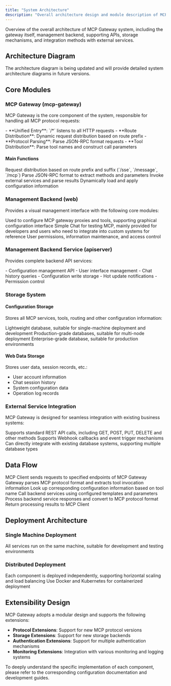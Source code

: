 ```yaml
---
title: "System Architecture"
description: "Overall architecture design and module description of MCP Gateway system"
---
```


Overview of the overall architecture of MCP Gateway system, including the gateway itself, management backend, supporting APIs, storage mechanisms, and integration methods with external services.

## Architecture Diagram

<Warning>
The architecture diagram is being updated and will provide detailed system architecture diagrams in future versions.
</Warning>

## Core Modules

### MCP Gateway (mcp-gateway)

MCP Gateway is the core component of the system, responsible for handling all MCP protocol requests:

<CardGroup cols={2}>
  <Card title="Request Processing" icon="globe">
    - **Unified Entry**: `/*` listens to all HTTP requests
    - **Route Distribution**: Dynamic request distribution based on route prefix
  </Card>
  <Card title="Protocol Conversion" icon="arrows-spin">
    - **Protocol Parsing**: Parse JSON-RPC format requests
    - **Tool Distribution**: Parse tool names and construct call parameters
  </Card>
</CardGroup>

#### Main Functions

<Steps>
  <Step title="Request Routing">
    Request distribution based on route prefix and suffix (`/sse`, `/message`, `/mcp`)
  </Step>
  <Step title="Protocol Parsing">
    Parse JSON-RPC format to extract methods and parameters
  </Step>
  <Step title="Service Invocation">
    Invoke external services and parse results
  </Step>
  <Step title="Configuration Reading">
    Dynamically load and apply configuration information
  </Step>
</Steps>

### Management Backend (web)

Provides a visual management interface with the following core modules:

<AccordionGroup>
  <Accordion icon="gear" title="Proxy Configuration Module">
    Used to configure MCP gateway proxies and tools, supporting graphical configuration interface
  </Accordion>
  <Accordion icon="comments" title="Conversation Experiment Platform">
    Simple Chat for testing MCP, mainly provided for developers and users who need to integrate into custom systems for reference
  </Accordion>
  <Accordion icon="users" title="User Management Module">
    User permissions, information maintenance, and access control
  </Accordion>
</AccordionGroup>

### Management Backend Service (apiserver)

Provides complete backend API services:

<CardGroup cols={2}>
  <Card title="API Services" icon="server">
    - Configuration management API
    - User interface management
    - Chat history queries
  </Card>
  <Card title="Configuration Management" icon="database">
    - Configuration write storage
    - Hot update notifications
    - Permission control
  </Card>
</CardGroup>

### Storage System

#### Configuration Storage

Stores all MCP services, tools, routing and other configuration information:

<CardGroup cols={3}>
  <Card title="SQLite" icon="database">
    Lightweight database, suitable for single-machine deployment and development
  </Card>
  <Card title="PostgreSQL/MySQL" icon="server">
    Production-grade databases, suitable for multi-node deployment
  </Card>
  <Card title="API Storage" icon="api">
    Enterprise-grade database, suitable for production environments
  </Card>
</CardGroup>

#### Web Data Storage

Stores user data, session records, etc.:

- User account information
- Chat session history
- System configuration data
- Operation log records

### External Service Integration

MCP Gateway is designed for seamless integration with existing business systems:

<AccordionGroup>
  <Accordion icon="api" title="REST API Services">
    Supports standard REST API calls, including GET, POST, PUT, DELETE and other methods
  </Accordion>
  <Accordion icon="webhook" title="Webhook Services">
    Supports Webhook callbacks and event trigger mechanisms
  </Accordion>
  <Accordion icon="database" title="Database Services">
    Can directly integrate with existing database systems, supporting multiple database types
  </Accordion>
</AccordionGroup>

## Data Flow

<Steps>
  <Step title="Request Reception">
    MCP Client sends requests to specified endpoints of MCP Gateway
  </Step>
  <Step title="Protocol Parsing">
    Gateway parses MCP protocol format and extracts tool invocation information
  </Step>
  <Step title="Configuration Lookup">
    Look up corresponding configuration information based on tool name
  </Step>
  <Step title="Service Invocation">
    Call backend services using configured templates and parameters
  </Step>
  <Step title="Response Processing">
    Process backend service responses and convert to MCP protocol format
  </Step>
  <Step title="Result Return">
    Return processing results to MCP Client
  </Step>
</Steps>

## Deployment Architecture

### Single Machine Deployment

<CardGroup cols={1}>
  <Card title="All-in-One Deployment" icon="box">
    All services run on the same machine, suitable for development and testing environments
  </Card>
</CardGroup>

### Distributed Deployment

<CardGroup cols={2}>
  <Card title="Microservice Architecture" icon="cubes">
    Each component is deployed independently, supporting horizontal scaling and load balancing
  </Card>
  <Card title="Containerized Deployment" icon="docker">
    Use Docker and Kubernetes for containerized deployment
  </Card>
</CardGroup>

## Extensibility Design

MCP Gateway adopts a modular design and supports the following extensions:

- **Protocol Extensions**: Support for new MCP protocol versions
- **Storage Extensions**: Support for new storage backends
- **Authentication Extensions**: Support for multiple authentication mechanisms
- **Monitoring Extensions**: Integration with various monitoring and logging systems

<Tip>
To deeply understand the specific implementation of each component, please refer to the corresponding configuration documentation and development guides.
</Tip>